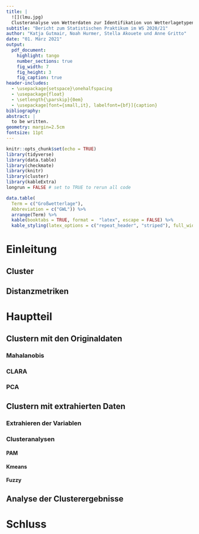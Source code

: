 ```yaml
---
title: |
  ![](lmu.jpg)
  Clusteranalyse von Wetterdaten zur Identifikation von Wetterlagetypen
subtitle: "Bericht zum Statistischen Praktikum im WS 2020/21"
author: "Katja Gutmair, Noah Hurmer, Stella Akouete und Anne Gritto"
date: "01. März 2021"
output: 
  pdf_document:
    highlight: tango
    number_sections: true
    fig_width: 7
    fig_height: 3
    fig_caption: true
header-includes:
  - \usepackage{setspace}\onehalfspacing
  - \usepackage{float}
  - \setlength{\parskip}{0em}
  - \usepackage[font={small,it}, labelfont={bf}]{caption}
bibliography: 
abstract: |
  to be written.
geometry: margin=2.5cm
fontsize: 11pt
---
```


```r
knitr::opts_chunk$set(echo = TRUE)
library(tidyverse)
library(data.table)
library(checkmate)
library(knitr)
library(cluster)
library(kableExtra)
longrun = FALSE # set to TRUE to rerun all code
```



\newpage

\newcounter{savepage}
\pagenumbering{Roman}

\setcounter{tocdepth}{4}
\tableofcontents

\listoftables

\newpage

\listoffigures

\section*{List of abbreviations}


```r
data.table(
  Term = c("Großwetterlage"),
  Abbreviation = c("GWL")) %>%
  arrange(Term) %>%
  kable(booktabs = TRUE, format =  "latex", escape = FALSE) %>%
  kable_styling(latex_options = c("repeat_header", "striped"), full_width = TRUE)
```

\newpage

\setcounter{savepage}{\arabic{page}}

\pagenumbering{arabic} 

# Einleitung
## Cluster
## Distanzmetriken


# Hauptteil
## Clustern mit den Originaldaten
### Mahalanobis
### CLARA
### PCA
## Clustern mit extrahierten Daten
### Extrahieren der Variablen
### Clusteranalysen
#### PAM
#### Kmeans
#### Fuzzy
## Analyse der Clusterergebnisse


# Schluss